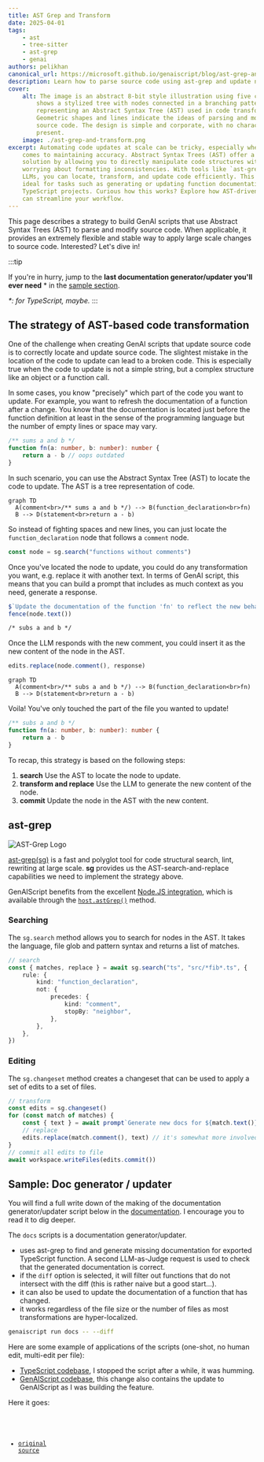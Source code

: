 ```yaml
---
title: AST Grep and Transform
date: 2025-04-01
tags:
    - ast
    - tree-sitter
    - ast-grep
    - genai
authors: pelikhan
canonical_url: https://microsoft.github.io/genaiscript/blog/ast-grep-and-transform
description: Learn how to parse source code using ast-grep and update nodes in the tree.
cover:
    alt: The image is an abstract 8-bit style illustration using five colors. It
        shows a stylized tree with nodes connected in a branching pattern,
        representing an Abstract Syntax Tree (AST) used in code transformation.
        Geometric shapes and lines indicate the ideas of parsing and modifying
        source code. The design is simple and corporate, with no characters or text
        present.
    image: ./ast-grep-and-transform.png
excerpt: Automating code updates at scale can be tricky, especially when it
    comes to maintaining accuracy. Abstract Syntax Trees (AST) offer a powerful
    solution by allowing you to directly manipulate code structures without
    worrying about formatting inconsistencies. With tools like `ast-grep` and
    LLMs, you can locate, transform, and update code efficiently. This approach is
    ideal for tasks such as generating or updating function documentation in
    TypeScript projects. Curious how this works? Explore how AST-driven strategies
    can streamline your workflow.
---
```



<BlogNarration />

This page describes a strategy to build GenAI scripts that use Abstract Syntax Trees (AST) to parse
and modify source code. When applicable, it provides an extremely flexible and stable way to
apply large scale changes to source code. Interested? Let's dive in!

:::tip

If you're in hurry, jump to the **last documentation generator/updater you'll ever need** \*
in the [sample section](#sample).

_\*: for TypeScript, maybe._
:::

## The strategy of AST-based code transformation

One of the challenge when creating GenAI scripts that update source code is to correctly locate and update source code.
The slightest mistake in the location of the code to update can lead to a broken code. This is especially true when
the code to update is not a simple string, but a complex structure like an object or a function call.

In some cases, you know "precisely" which part of the code you want
to update. For example, you want to refresh the documentation of a function after a change. You know
that the documentation is located just before the function definition at least in the sense of the programming language
but the number of empty lines or space may vary.

```ts title="math.ts"
/** sums a and b */
function fn(a: number, b: number): number {
    return a - b // oops outdated
}
```

In such scenario, you can use the Abstract Syntax Tree (AST) to locate the code to update. The AST is a tree representation of
code.

```mermaid
graph TD
  A(comment<br>/** sums a and b */) --> B(function_declaration<br>fn)
  B --> D(statement<br>return a - b)
```

So instead of fighting spaces and new lines, you can just locate the `function_declaration` node that follows
a `comment` node.

```ts title="docs.genai.mts" wrap
const node = sg.search("functions without comments")
```

Once you've located the node to update, you could do any transformation you want, e.g. replace it with another text.
In terms of GenAI script, this means that you can build a prompt that includes as much context as you need, generate a response.

```ts title="docs.genai.mts" wrap
$`Update the documentation of the function 'fn' to reflect the new behavior of the function.`
fence(node.text())
```

```txt
/* subs a and b */
```

Once the LLM responds with the new comment, you could insert it as the new content of the node in the AST.

```ts title="docs.genai.mts"
edits.replace(node.comment(), response)
```

```mermaid
graph TD
  A(comment<br>/** subs a and b */) --> B(function_declaration<br>fn)
  B --> D(statement<br>return a - b)
```

Voila! You've only touched the part of the file you wanted to update!

```ts title="math.ts"
/** subs a and b */
function fn(a: number, b: number): number {
    return a - b
}
```

To recap, this strategy is based on the following steps:

1. **search** Use the AST to locate the node to update.
2. **transform and replace** Use the LLM to generate the new content of the node.
3. **commit** Update the node in the AST with the new content.

## ast-grep

![AST-Grep Logo](https://ast-grep.github.io/logo.svg)

[ast-grep(sg)](https://ast-grep.github.io/) is a fast and polyglot tool for code structural search,
lint, rewriting at large scale. **sg** provides us the AST-search-and-replace capabilities we need to
implement the strategy above.

GenAIScript benefits from the excellent [Node.JS integration](https://ast-grep.github.io/reference/api.html#napi),
which is available through the [`host.astGrep()`](https://microsoft.github.io/genaiscript/reference/scripts/ast-grep) method.

### Searching

The `sg.search` method allows you to search for nodes in the AST. It takes the language, file glob
and pattern syntax and returns a list of matches.

```ts title="docs.genai.mts" wrap
// search
const { matches, replace } = await sg.search("ts", "src/*fib*.ts", {
    rule: {
        kind: "function_declaration",
        not: {
            precedes: {
                kind: "comment",
                stopBy: "neighbor",
            },
        },
    },
})
```

### Editing

The `sg.changeset` method creates a changeset that can be used to apply a set of edits to a set of files.

```ts
// transform
const edits = sg.changeset()
for (const match of matches) {
    const { text } = await prompt`Generate new docs for ${match.text()}`
    // replace
    edits.replace(match.comment(), text) // it's somewhat more involved
}
// commit all edits to file
await workspace.writeFiles(edits.commit())
```

## Sample: Doc generator / updater <a id="sample"></a>

You will find a full write down of the making of the documentation generator/updater script below
in the [documentation](/genaiscript/reference/scripts/ast-grep). I encourage you to read it to dig deeper.

The `docs` scripts is a documentation generator/updater.

- uses ast-grep to find and generate missing documentation for exported TypeScript function. A second LLM-as-Judge
  request is used to check that the generated documentation is correct.
- if the `diff` option is selected, it will filter out functions that do not intersect with the
  diff (this is rather naive but a good start...).
- it can also be used to update the documentation of a function that has changed.
- it works regardless of the file size or the number of files as most transformations are hyper-localized.

```sh title="generate and refresh my docs plz"
genaiscript run docs -- --diff
```

Here are some example of applications of the scripts (one-shot, no human edit, multi-edit per file):

- [TypeScript codebase](https://github.com/pelikhan/TypeScript/pull/1), I stopped the script after a while, it was humming.
- [GenAIScript codebase](https://github.com/microsoft/genaiscript/pull/1376/files), this change also contains the update to GenAIScript as I was building the feature.

Here it goes:

<Code code={code} lang="ts" wrap title="docs.genai.mts" />

- [original source](https://github.com/microsoft/genaiscript/blob/main/genaisrc/docs.genai.mts)
